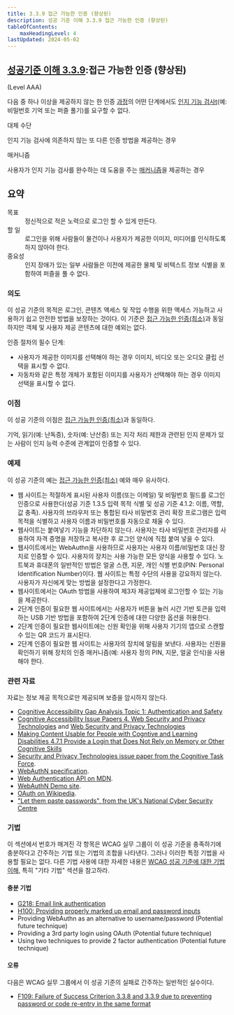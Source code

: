 ```yaml
---
title: 3.3.9 접근 가능한 인증 (향상된)
description: 성공 기준 이해 3.3.9 접근 가능한 인증 (향상된)
tableOfContents:
    maxHeadingLevel: 4
lastUpdated: 2024-05-02
---
```



## [성공기준 이해 3.3.9](https://w3.org/TR/WCAG22#accessible-authentication-enhanced):접근 가능한 인증 (향상된) 

(Level AAA)

<Card title="성공 기준(SC)"></Card>

다음 중 하나 이상을 제공하지 않는 한 인증 [과정](../../../glossary/process)의 어떤 단계에서도 [인지 기능 검사t](../../../glossary/cognitive-function-test)(예: 비밀번호 기억 또는 퍼즐 풀기)를 요구할 수 없다.

대체 수단

인지 기능 검사에 의존하지 않는 또 다른 인증 방법을 제공하는 경우

매커니즘

사용자가 인지 기능 검사를 완수하는 데 도움을 주는 [매커니즘](../../../glossary/mechanism)을 제공하는 경우

## 요약

<dl>
<dt>목표</dt>
<dd>정신적으로 적은 노력으로 로그인 할 수 있게 만든다.</dd>
<dt>할 일</dt>
<dd>로그인을 위해 사람들이 물건이나 사용자가 제공한 이미지, 미디어를 인식하도록 하지 않아야 한다.</dd>
<dt>중요성</dt>
<dd>인지 장애가 있는 일부 사람들은 이전에 제공한 물체 및 비텍스트 정보 식별을 포함하여 퍼즐을 풀 수 없다.</dd>
</dl>

### 의도

이 성공 기준의 목적은 로그인, 콘텐츠 액세스 및 작업 수행을 위한 액세스 가능하고 사용하기 쉽고 안전한 방법을 보장하는 것이다. 이 기준은 [접근 가능한 인증(최소)](accessible-authentication-minimum)과 동일하지만 객체 및 사용자 제공 콘텐츠에 대한 예외는 없다.

인증 절차의 필수 단계:

*   사용자가 제공한 이미지를 선택해야 하는 경우 이미지, 비디오 또는 오디오 클립 선택을 표시할 수 없다.
*   자동차와 같은 특정 개체가 포함된 이미지를 사용자가 선택해야 하는 경우 이미지 선택을 표시할 수 없다.

### 이점

이 성공 기준의 이점은 [접근 가능한 인증(최소)](accessible-authentication-minimum.html#benefits)과 동일하다.

기억, 읽기(예: 난독증), 숫자(예: 난산증) 또는 지각 처리 제한과 관련된 인지 문제가 있는 사람이 인지 능력 수준에 관계없이 인증할 수 있다.

### 예제

이 성공 기준의 예는 [접근 가능한 인증(최소)](accessible-authentication-minimum.html#examples) 예와 매우 유사하다.

*   웹 사이트는 적절하게 표시된 사용자 이름(또는 이메일) 및 비밀번호 필드를 로그인 인증으로 사용한다(성공 기준 1.3.5 입력 목적 식별 및 성공 기준 4.1.2: 이름, 역할, 값 충족). 사용자의 브라우저 또는 통합된 타사 비밀번호 관리 확장 프로그램은 입력 목적을 식별하고 사용자 이름과 비밀번호를 자동으로 채울 수 있다.
*   웹사이트는 붙여넣기 기능을 차단하지 않는다. 사용자는 타사 비밀번호 관리자를 사용하여 자격 증명을 저장하고 복사한 후 로그인 양식에 직접 붙여 넣을 수 있다.
*   웹사이트에서는 WebAuthn을 사용하므로 사용자는 사용자 이름/비밀번호 대신 장치로 인증할 수 있다. 사용자의 장치는 사용 가능한 모든 양식을 사용할 수 있다. 노트북과 휴대폰의 일반적인 방법은 얼굴 스캔, 지문, 개인 식별 번호(PIN: Personal Identification Number)이다. 웹 사이트는 특정 수단의 사용을 강요하지 않는다. 사용자가 자신에게 맞는 방법을 설정한다고 가정한다.
*   웹사이트에서는 OAuth 방법을 사용하여 제3자 제공업체에 로그인할 수 있는 기능을 제공한다.
*   2단계 인증이 필요한 웹 사이트에서는 사용자가 버튼을 눌러 시간 기반 토큰을 입력하는 USB 기반 방법을 포함하여 2단계 인증에 대한 다양한 옵션을 허용한다.
*   2단계 인증이 필요한 웹사이트에는 신원 확인을 위해 사용자 기기의 앱으로 스캔할 수 있는 QR 코드가 표시된다.
*   2단계 인증이 필요한 웹 사이트는 사용자의 장치에 알림을 보낸다. 사용자는 신원을 확인하기 위해 장치의 인증 매커니즘(예: 사용자 정의 PIN, 지문, 얼굴 인식)을 사용해야 한다.

### 관련 자료

자료는 정보 제공 목적으로만 제공되며 보증을 암시하지 않는다.

*   [Cognitive Accessibility Gap Analysis Topic 1: Authentication and Safety](https://www.w3.org/TR/coga-gap-analysis/#table1)
*   [Cognitive Accessibility Issue Papers 4. Web Security and Privacy Technologies](https://w3c.github.io/coga/issue-papers/#web-security-and-privacy-technology) and [Web Security and Privacy Technologies](https://w3c.github.io/coga/issue-papers/privacy-security.html)
*   [Making Content Usable for People with Cogntive and Learning Disabilities 4.7.1 Provide a Login that Does Not Rely on Memory or Other Cognitive Skills](https://www.w3.org/TR/coga-usable/#provide-a-login-that-does-not-rely-on-memory-or-other-cognitive-skills-pattern)
*   [Security and Privacy Technologies issue paper from the Cognitive Task Force](https://rawgit.com/w3c/coga/master/issue-papers/privacy-security.html).
*   [WebAuthN specification](https://www.w3.org/TR/webauthn/).
*   [Web Authentication API on MDN](https://developer.mozilla.org/en-US/docs/Web/API/Web_Authentication_API).
*   [WebAuthN Demo site](https://webauthn.io/).
*   [OAuth on Wikipedia](https://en.wikipedia.org/wiki/OAuth).
*   ["Let them paste passwords", from the UK's National Cyber Security Centre](https://www.ncsc.gov.uk/blog-post/let-them-paste-passwords)

### 기법

이 섹션에서 번호가 매겨진 각 항목은 WCAG 실무 그룹이 이 성공 기준을 충족하기에 충분하다고 간주하는 기법 또는 기법의 조합을 나타낸다. 그러나 이러한 특정 기법을 사용할 필요는 없다. 다른 기법 사용에 대한 자세한 내용은 [WCAG 성공 기준에 대한 기법 이해](../understanding-techniques), 특히 "기타 기법" 섹션을 참고하라.

#### 충분 기법

*   [G218: Email link authentication](https://www.w3.org/WAI/WCAG22/Techniques/general/G218)
*   [H100: Providing properly marked up email and password inputs](https://www.w3.org/WAI/WCAG22/Techniques/html/H100)
*   Providing WebAuthn as an alternative to username/password (Potential future technique)
*   Providing a 3rd party login using OAuth (Potential future technique)
*   Using two techniques to provide 2 factor authentication (Potential future technique)

#### 오류

다음은 WCAG 실무 그룹에서 이 성공 기준의 실패로 간주하는 일반적인 실수이다.

*   [F109: Failure of Success Criterion 3.3.8 and 3.3.9 due to preventing password or code re-entry in the same format](https://www.w3.org/WAI/WCAG22/Techniques/failures/F109)

